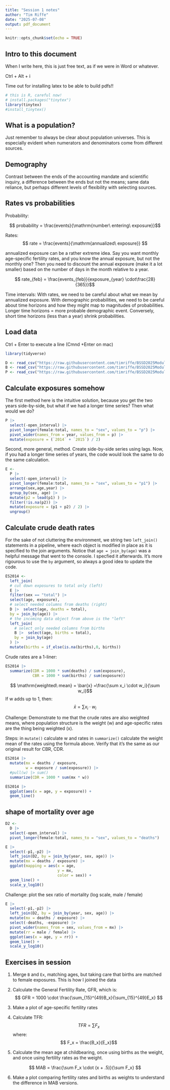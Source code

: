 ```yaml
---
title: "Session 1 notes"
author: "Tim Riffe"
date: "2025-07-08"
output: pdf_document
---
```


```r
knitr::opts_chunk$set(echo = TRUE)
```

## Intro to this document
When I write here, this is just free text, as if we were in Word or whatever.

Ctrl + Alt + i

Time out for installing latex to be able to build pdfs!!
```r
# this is R, careful now!
# install.packages("tinytex")
library(tinytex)
#install_tinytex()
```

## What is a population?

Just remember to always be clear about population universes. This is especially evident when numerators and denominators come from different sources.

## Demography

Contrast between the ends of the accounting mandate and scientific inquiry, a difference between the ends but not the means; same data reliance, but perhaps different levels of flexibility with selecting sources.

## Rates vs probabilities

Probability:

$$ probability = \frac{events}{\mathrm{number\ entering\ exposure}}$$

Rates:
$$ rate = \frac{events}{\mathrm{annualized\ exposure}} $$

annualized exposure can be a rather extreme idea. Say you want monthly age-specific fertility rates, and you know the annual exposure, but not the monthly one? Then you need to discount the annual exposure (make it a lot smaller) based on the number of days in the month relative to a year.

$$ rate_{feb} = \frac{events_{feb}}{exposure_{year} \cdot\frac{28}{365}}$$

Time intervals:
With rates, we need to be careful about what we mean by annualized exposure. With demographic probabilities, we need to be careful about time horizons and how they might map to magnitudes of probabilities. Longer time horizons = more probable demographic event. Conversely, short time horizons (less than a year) shrink probabilities.

## Load data

Ctrl + Enter to execute a line (Cmnd +Enter on mac)
```r
library(tidyverse)

D <- read_csv("https://raw.githubusercontent.com/timriffe/BSSD2025Module2/refs/heads/master/data/ES_D2014.csv")
B <- read_csv("https://raw.githubusercontent.com/timriffe/BSSD2025Module2/refs/heads/master/data/ES_B2014.csv")
P <- read_csv("https://raw.githubusercontent.com/timriffe/BSSD2025Module2/refs/heads/master/data/ES_P2014.csv")
```

## Calculate exposures somehow

The first method here is the intuitive solution, because you get the two years side-by-side,
but what if we had a longer time series? Then what would we do?
```r
P |> 
  select(-open_interval) |> 
  pivot_longer(female:total, names_to = "sex", values_to = "p") |> 
  pivot_wider(names_from = year, values_from = p) |> 
  mutate(exposure = (`2014` + `2015`) / 2)
```

Second, more general, method. Create side-by-side series using lags. Now, if you had a longer time series of years, the code would look the same to do the same calculation.
```r
E <-
  P |> 
  select(-open_interval) |> 
  pivot_longer(female:total, names_to = "sex", values_to = "p1") |> 
  arrange(sex,age,year) |> 
  group_by(sex, age) |> 
  mutate(p2 = lead(p1) ) |> 
  filter(!is.na(p2)) |> 
  mutate(exposure = (p1 + p2) / 2) |> 
  ungroup()
```

## Calculate crude death rates

For the sake of not cluttering the environment, we string two `left_join()` statements in a pipeline, where each object is modified in place as it is specified to the join arguments. Notice that `age = join_by(age)` was a helpful message that went to the console. I specfied it afterwards. It's more rigourous to use the `by` argument, so always a good idea to update the code.

```r
ES2014 <-
  left_join(
  # cut down exposures to total only (left)
  E |> 
  filter(sex == "total") |> 
  select(age, exposure),
  # select needed columns from deaths (right)
  D |>  select(age, deaths = total),
  by = join_by(age)) |> 
  # the incoming data object from above is the "left"
  left_join(
    # select only needed columns from births
    B |>  select(age, births = total),
    by = join_by(age)
  ) |> 
  mutate(births = if_else(is.na(births),0, births))
```

Crude rates are a 1-liner:
```r
ES2014 |> 
  summarize(CDR = 1000 * sum(deaths) / sum(exposure),
            CBR = 1000 * sum(births) / sum(exposure))
```

$$ \mathrm{weighted\ mean} =  \bar{x} =\frac{\sum x_i \cdot w_i}{\sum w_i}$$
If w adds up to 1, then:
$$ \bar{x} = \sum x_i \cdot w_i$$

Challenge:
Demonstrate to me that the crude rates are also weighted means, where population structure is the weight (w) and age-specific rates are the thing being weighted (x).

Steps: in `mutate()` calculate w and rates
in `summarize()` calculate the weight mean of the rates using the formula above.
Verify that it's the same as our original result for CBR, CDR.

```r
ES2014 |> 
  mutate(mx = deaths / exposure,
         w = exposure / sum(exposure)) |> 
  #pull(w) |> sum()
  summarize(CDR = 1000 * sum(mx * w))
```
```r
ES2014 |> 
  ggplot(aes(x = age, y = exposure)) +
  geom_line()
```

## shape of mortality over age

```r
D2 <-
  D |> 
  select(-open_interval) |> 
  pivot_longer(female:total, names_to = "sex", values_to = "deaths")

E |> 
  select(-p1,-p2) |> 
  left_join(D2, by = join_by(year, sex, age)) |> 
  mutate(mx = deaths / exposure) |> 
  ggplot(mapping = aes(x = age,
                       y = mx, 
                       color = sex)) +
  geom_line() +
  scale_y_log10()
```

Challenge: plot the sex ratio of mortality (log scale, male / female)

```r
E |> 
  select(-p1,-p2) |> 
  left_join(D2, by = join_by(year, sex, age)) |> 
  mutate(mx = deaths / exposure) |> 
  select(-deaths, -exposure) |> 
  pivot_wider(names_from = sex, values_from = mx) |> 
  mutate(rr = male / female) |> 
  ggplot(aes(x = age, y = rr)) +
  geom_line() +
  scale_y_log10()
```

## Exercises in session

1. Merge `B` and `Ex`, matching ages, but taking care that births are matched to female exposures.
This is how I joined the data

2. Calculate the General Fertility Rate, GFR, which is:
$$ GFR = 1000 \cdot \frac{\sum_{15}^{49}B_x}{\sum_{15}^{49}E_x} $$

3. Make a plot of age-specific fertility rates

4. Calculate TFR:
$$ TFR = \sum F_x$$
where:
$$ F_x = \frac{B_x}{E_x}$$

5. Calculate the mean age at childbearing, once using births as the weight, and once using fertility rates as the weight.

$$ MAB = \frac{\sum F_x \cdot (x + .5)}{\sum F_x} $$

6. Make a plot comparing fertility rates and births as weights to understand the difference in MAB versions.








































